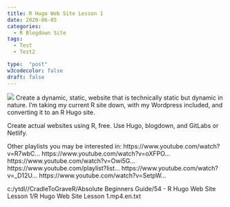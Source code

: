 ```yaml
---
title: R Hugo Web Site Lesson 1
date: 2020-06-05
categories:
  - R Blogdown Site
tags:
  - Test
  - Test2

type:  "post"
w3codecolor: false
draft: false
---
```


<img src="https://www.cradletograver.com/auto-posts/images/RHugoWebSiteLesson1.mp4.jpg">
Create a dynamic, static, website that is technically static but dynamic in nature. I'm taking my current R site down, with my Wordpress included, and converting it to an R Hugo site.

Create actual websites using R, free. Use Hugo, blogdown, and GitLabs or Netlify.

Other playlists you may be interested in:
https://www.youtube.com/watch?v=R7wbC...
https://www.youtube.com/watch?v=oXFPO...
https://www.youtube.com/watch?v=Owi5G...
https://www.youtube.com/playlist?list...
https://www.youtube.com/watch?v=_D12U...
https://www.youtube.com/watch?v=SetpW...



c:/ytdl//CradleToGraveR/Absolute Beginners Guide/54 - R Hugo Web Site Lesson 1/R Hugo Web Site Lesson 1.mp4.en.txt
